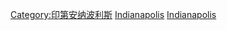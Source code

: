 [[Category:印第安纳波利斯|Category:印第安纳波利斯]]
[[Category:印第安納州各城市人物|Indianapolis]]
[[Category:印第安納州馬里昂郡人|Indianapolis]]